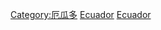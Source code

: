 {{Commonscat|History of Ecuador}}

[[Category:厄瓜多|Category:厄瓜多]]
[[Category:南美洲各国历史|Ecuador]]
[[Category:拉丁美洲歷史|Ecuador]]